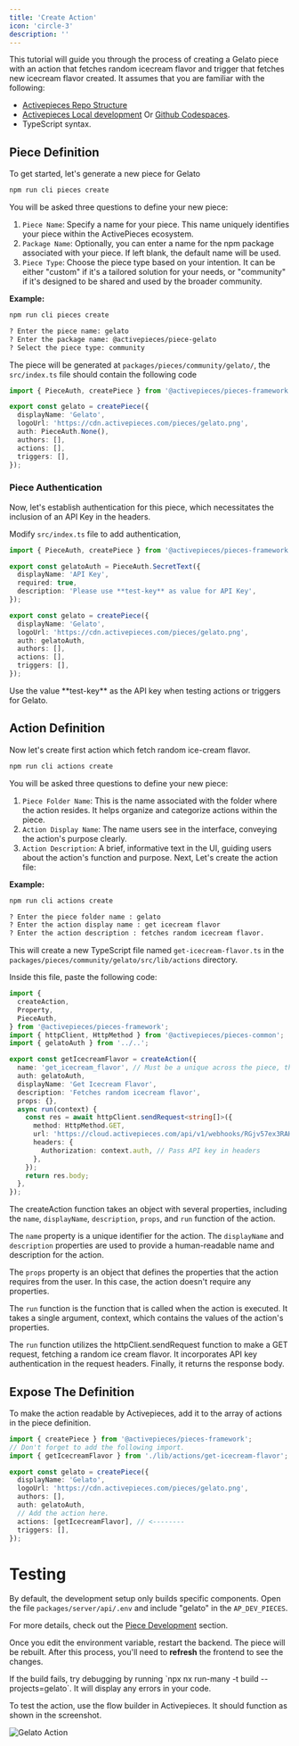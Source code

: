 ```yaml
---
title: 'Create Action'
icon: 'circle-3'
description: ''
---
```


This tutorial will guide you through the process of creating a Gelato piece with an action that fetches random icecream flavor and trigger that fetches new icecream flavor created. It assumes that you are familiar with the following:

- [Activepieces Repo Structure](../architecture/repo-structure)
- [Activepieces Local development](../development-setup/local) Or [Github Codespaces](../development-setup/codespaces).
- TypeScript syntax.

## Piece Definition

To get started, let's generate a new piece for Gelato

```bash
npm run cli pieces create
```

You will be asked three questions to define your new piece:

1. `Piece Name`: Specify a name for your piece. This name uniquely identifies your piece within the ActivePieces ecosystem.
2. `Package Name`: Optionally, you can enter a name for the npm package associated with your piece. If left blank, the default name will be used.
3. `Piece Type`: Choose the piece type based on your intention. It can be either "custom" if it's a tailored solution for your needs, or "community" if it's designed to be shared and used by the broader community.

**Example:**

```bash
npm run cli pieces create

? Enter the piece name: gelato
? Enter the package name: @activepieces/piece-gelato
? Select the piece type: community
```

The piece will be generated at `packages/pieces/community/gelato/`,
the `src/index.ts` file should contain the following code

```ts
import { PieceAuth, createPiece } from '@activepieces/pieces-framework';

export const gelato = createPiece({
  displayName: 'Gelato',
  logoUrl: 'https://cdn.activepieces.com/pieces/gelato.png',
  auth: PieceAuth.None(),
  authors: [],
  actions: [],
  triggers: [],
});
```

### Piece Authentication

Now, let's establish authentication for this piece, which necessitates the inclusion of an API Key in the headers.

Modify `src/index.ts` file to add authentication,

```ts
import { PieceAuth, createPiece } from '@activepieces/pieces-framework';

export const gelatoAuth = PieceAuth.SecretText({
  displayName: 'API Key',
  required: true,
  description: 'Please use **test-key** as value for API Key',
});

export const gelato = createPiece({
  displayName: 'Gelato',
  logoUrl: 'https://cdn.activepieces.com/pieces/gelato.png',
  auth: gelatoAuth,
  authors: [],
  actions: [],
  triggers: [],
});
```

<Note>
  Use the value **test-key** as the API key when testing actions or triggers for
  Gelato.
</Note>

## Action Definition

Now let's create first action which fetch random ice-cream flavor.

```bash
npm run cli actions create
```

You will be asked three questions to define your new piece:

1. `Piece Folder Name`: This is the name associated with the folder where the action resides. It helps organize and categorize actions within the piece.
2. `Action Display Name`: The name users see in the interface, conveying the action's purpose clearly.
3. `Action Description`: A brief, informative text in the UI, guiding users about the action's function and purpose.
   Next, Let's create the action file:

**Example:**

```bash
npm run cli actions create

? Enter the piece folder name : gelato
? Enter the action display name : get icecream flavor
? Enter the action description : fetches random icecream flavor.
```

This will create a new TypeScript file named `get-icecream-flavor.ts` in the `packages/pieces/community/gelato/src/lib/actions` directory.

Inside this file, paste the following code:

```typescript
import {
  createAction,
  Property,
  PieceAuth,
} from '@activepieces/pieces-framework';
import { httpClient, HttpMethod } from '@activepieces/pieces-common';
import { gelatoAuth } from '../..';

export const getIcecreamFlavor = createAction({
  name: 'get_icecream_flavor', // Must be a unique across the piece, this shouldn't be changed.
  auth: gelatoAuth,
  displayName: 'Get Icecream Flavor',
  description: 'Fetches random icecream flavor',
  props: {},
  async run(context) {
    const res = await httpClient.sendRequest<string[]>({
      method: HttpMethod.GET,
      url: 'https://cloud.activepieces.com/api/v1/webhooks/RGjv57ex3RAHOgs0YK6Ja/sync',
      headers: {
        Authorization: context.auth, // Pass API key in headers
      },
    });
    return res.body;
  },
});
```

The createAction function takes an object with several properties, including the `name`, `displayName`, `description`, `props`, and `run` function of the action.

The `name` property is a unique identifier for the action. The `displayName` and `description` properties are used to provide a human-readable name and description for the action.

The `props` property is an object that defines the properties that the action requires from the user. In this case, the action doesn't require any properties.

The `run` function is the function that is called when the action is executed. It takes a single argument, context, which contains the values of the action's properties.

The `run` function utilizes the httpClient.sendRequest function to make a GET request, fetching a random ice cream flavor. It incorporates API key authentication in the request headers. Finally, it returns the response body.

## Expose The Definition

To make the action readable by Activepieces, add it to the array of actions in the piece definition.

```typescript
import { createPiece } from '@activepieces/pieces-framework';
// Don't forget to add the following import.
import { getIcecreamFlavor } from './lib/actions/get-icecream-flavor';

export const gelato = createPiece({
  displayName: 'Gelato',
  logoUrl: 'https://cdn.activepieces.com/pieces/gelato.png',
  authors: [],
  auth: gelatoAuth,
  // Add the action here.
  actions: [getIcecreamFlavor], // <--------
  triggers: [],
});
```

# Testing

By default, the development setup only builds specific components. Open the file `packages/server/api/.env` and include "gelato" in the `AP_DEV_PIECES`.

For more details, check out the [Piece Development](../development-setup/getting-started) section.

Once you edit the environment variable, restart the backend. The piece will be rebuilt. After this process, you'll need to **refresh** the frontend to see the changes.

<Tip>
If the build fails, try debugging by running `npx nx run-many -t build --projects=gelato`.
It will display any errors in your code.
</Tip>

To test the action, use the flow builder in Activepieces. It should function as shown in the screenshot.

![Gelato Action](/resources/screenshots/gelato-action.png)
